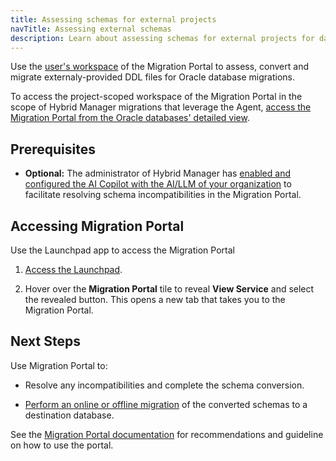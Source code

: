 ```yaml
---
title: Assessing schemas for external projects
navTitle: Assessing external schemas 
description: Learn about assessing schemas for external projects for database migrations with PG AI Hybrid Manager.
---
```


Use the [user's workspace](access_mp.mdx#project-scoped-workspace-vs-users-workspace) of the Migration Portal to assess, convert and migrate externaly-provided DDL files for Oracle database migrations.

To access the project-scoped workspace of the Migration Portal in the scope of Hybrid Manager migrations that leverage the Agent, [access the Migration Portal from the Oracle databases' detailed view](hm_schema_migration.mdx).

## Prerequisites

-   **Optional:** The administrator of Hybrid Manager has [enabled and configured the AI Copilot with the AI/LLM of your organization](../../enabling_migration_copilot.mdx) to facilitate resolving schema incompatibilities in the Migration Portal.

## Accessing Migration Portal

Use the Launchpad app to access the Migration Portal

1.  [Access the Launchpad](../../../using_hybrid_manager/hm_overview/using-portal/#launchpad).

2.  Hover over the **Migration Portal** tile to reveal **View Service** and select the revealed button. This opens a new tab that takes you to the Migration Portal.

## Next Steps

Use Migration Portal to: 

-   Resolve any incompatibilities and complete the schema conversion. 

-   [Perform an online or offline migration](https://www.enterprisedb.com/docs/migration_portal/latest/04_mp_migrating_database/03_mp_schema_migration/) of the converted schemas to a destination database.

See the [Migration Portal documentation](https://www.enterprisedb.com/docs/migration_portal/latest/03_mp_using_portal/) for recommendations and guideline on how to use the portal.

